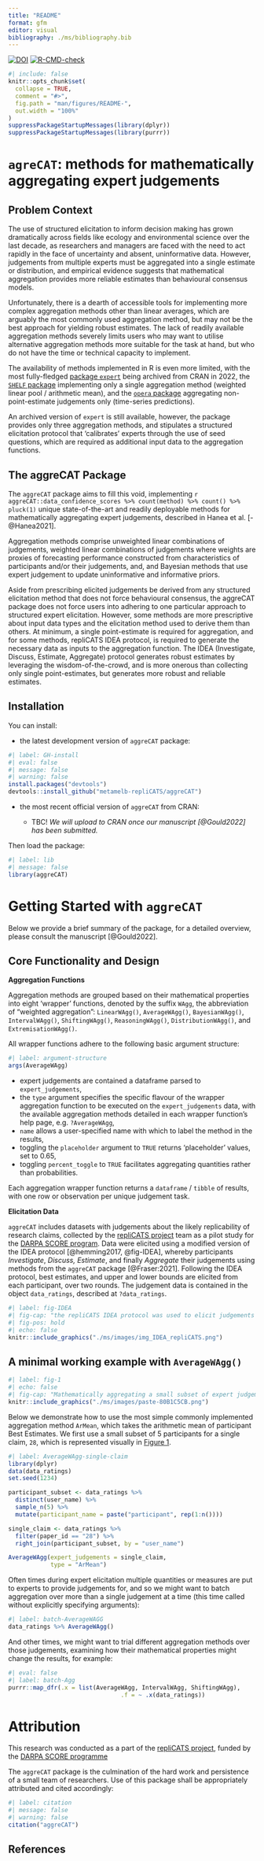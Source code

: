 ```yaml
---
title: "README"
format: gfm
editor: visual
bibliography: ./ms/bibliography.bib
---
```


[![DOI](https://zenodo.org/badge/531484296.svg)](https://zenodo.org/badge/latestdoi/531484296) [![R-CMD-check](https://github.com/metamelb-repliCATS/aggreCAT/actions/workflows/R-CMD-check.yaml/badge.svg)](https://github.com/metamelb-repliCATS/aggreCAT/actions/workflows/R-CMD-check.yaml)

<!-- README.md is generated from README.Rmd. Please edit that file -->

```r
#| include: false
knitr::opts_chunk$set(
  collapse = TRUE,
  comment = "#>",
  fig.path = "man/figures/README-",
  out.width = "100%"
)
suppressPackageStartupMessages(library(dplyr))
suppressPackageStartupMessages(library(purrr))
```

# `agreCAT`: methods for mathematically aggregating expert judgements

## Problem Context

The use of structured elicitation to inform decision making has grown dramatically across fields like ecology and environmental science over the last decade, as researchers and managers are faced with the need to act rapidly in the face of uncertainty and absent, uninformative data. However, judgements from multiple experts must be aggregated into a single estimate or distribution, and empirical evidence suggests that mathematical aggregation provides more reliable estimates than behavioural consensus models.

Unfortunately, there is a dearth of accessible tools for implementing more complex aggregation methods other than linear averages, which are arguably the most commonly used aggregation method, but may not be the best approach for yielding robust estimates. The lack of readily available aggregation methods severely limits users who may want to utilise alternative aggregation methods more suitable for the task at hand, but who do not have the time or technical capacity to implement.

The availability of methods implemented in R is even more limited, with the most fully-fledged [package `expert`](https://cran.r-project.org/package=expert) being archived from CRAN in 2022, the [`SHELF` package](https://cran.r-project.org/package=SHELF) implementing only a single aggregation method (weighted linear pool / arithmetic mean), and the [`opera` package](https://cran.r-project.org/package=opera) aggregating non-point-estimate judgements only (time-series predictions).

An archived version of `expert` is still available, however, the package provides only three aggregation methods, and stipulates a structured elicitation protocol that 'calibrates' experts through the use of seed questions, which are required as additional input data to the aggregation functions.

## The aggreCAT Package

The `aggreCAT` package aims to fill this void, implementing `r aggreCAT::data_confidence_scores %>% count(method) %>% count() %>% pluck(1)` unique state-of-the-art and readily deployable methods for mathematically aggregating expert judgements, described in Hanea et al. [-@Hanea2021].

Aggregation methods comprise unweighted linear combinations of judgements, weighted linear combinations of judgements where weights are proxies of forecasting performance constructed from characteristics of participants and/or their judgements, and, and Bayesian methods that use expert judgement to update uninformative and informative priors.

Aside from prescribing elicited judgements be derived from any structured elicitation method that does not force behavioural consensus, the aggreCAT package does not force users into adhering to one particular approach to structured expert elicitation. However, some methods are more prescriptive about input data types and the elicitation method used to derive them than others. At minimum, a single point-estimate is required for aggregation, and for some methods, repliCATS IDEA protocol, is required to generate the necessary data as inputs to the aggregation function. The IDEA (Investigate, Discuss, Estimate, Aggregate) protocol generates robust estimates by leveraging the wisdom-of-the-crowd, and is more onerous than collecting only single point-estimates, but generates more robust and reliable estimates.

## Installation {#installation}

You can install:

-   the latest development version of `aggreCAT` package:

```r
#| label: GH-install
#| eval: false 
#| message: false
#| warning: false
install.packages("devtools")
devtools::install_github("metamelb-repliCATS/aggreCAT")
```

-   the most recent official version of `aggreCAT` from CRAN:

    -   TBC! *We will upload to CRAN once our manuscript [@Gould2022] has been submitted.*

Then load the package:

```r
#| label: lib
#| message: false
library(aggreCAT)
```

# Getting Started with `aggreCAT`

Below we provide a brief summary of the package, for a detailed overview, please consult the manuscript [@Gould2022].

## Core Functionality and Design

**Aggregation Functions**

Aggregation methods are grouped based on their mathematical properties into eight 'wrapper' functions, denoted by the suffix `WAgg`, the abbreviation of "weighted aggregation": `LinearWAgg()`, `AverageWAgg()`, `BayesianWAgg()`, `IntervalWAgg()`, `ShiftingWAgg()`, `ReasoningWAgg()`, `DistributionWAgg()`, and `ExtremisationWAgg()`.

All wrapper functions adhere to the following basic argument structure:

```r
#| label: argument-structure
args(AverageWAgg)
```

-   expert judgements are contained a dataframe parsed to `expert_judgements`,
-   the `type` argument specifies the specific flavour of the wrapper aggregation function to be executed on the `expert_judgements` data, with the available aggregation methods detailed in each wrapper function's help page, e.g. `?AverageWAgg`,
-   `name` allows a user-specified name with which to label the method in the results,
-   toggling the `placeholder` argument to `TRUE` returns 'placeholder' values, set to $0.65$,
-   toggling `percent_toggle` to `TRUE` facilitates aggregating quantities rather than probabilities.

Each aggregation wrapper function returns a `dataframe` / `tibble` of results, with one row or observation per unique judgement task.

**Elicitation Data**

`aggreCAT` includes datasets with judgements about the likely replicability of research claims, collected by the [repliCATS project](https://replicats.research.unimelb.edu.au) team as a pilot study for the [DARPA SCORE program](https://www.darpa.mil/program/systematizing-confidence-in-open-research-and-evidence.). Data were elicited using a modified version of the IDEA protocol [@hemming2017, @fig-IDEA], whereby participants *Investigate*, *Discuss, Estimate*, and finally *Aggregate* their judgements using methods from the `aggreCAT` package [@Fraser:2021]. Following the IDEA protocol, best estimates, and upper and lower bounds are elicited from each participant, over two rounds. The judgement data is contained in the object `data_ratings`, described at `?data_ratings`.

```r
#| label: fig-IDEA
#| fig-cap: "the repliCATS IDEA protocol was used to elicit judgements about the likely replicability of research claims, a pilot version of this dataset is included in the `aggreCAT` package"
#| fig-pos: hold
#| echo: false
knitr::include_graphics("./ms/images/img_IDEA_repliCATS.png")
```

## A minimal working example with `AverageWAgg()`

```r
#| label: fig-1
#| echo: false
#| fig-cap: "Mathematically aggregating a small subset of expert judgements for the claim `28`, using the unweighted arithmetic mean. The `aggreCAT` wrapper function `AverageWAgg()` is used on this dataset, with the `type` argument set to the default `ArMean`."
knitr::include_graphics("./ms/images/paste-80B1C5CB.png")
```

\n

Below we demonstrate how to use the most simple commonly implemented aggregation method `ArMean`, which takes the arithmetic mean of participant Best Estimates. We first use a small subset of 5 participants for a single claim, `28`, which is represented visually in [Figure 1](#fig-1).

```r
#| label: AverageWAgg-single-claim
library(dplyr)
data(data_ratings)
set.seed(1234)

participant_subset <- data_ratings %>%
  distinct(user_name) %>%
  sample_n(5) %>%
  mutate(participant_name = paste("participant", rep(1:n())))

single_claim <- data_ratings %>% 
  filter(paper_id == "28") %>% 
  right_join(participant_subset, by = "user_name")

AverageWAgg(expert_judgements = single_claim, 
            type = "ArMean")

```

Often times during expert elicitation multiple quantities or measures are put to experts to provide judgements for, and so we might want to batch aggregation over more than a single judgement at a time (this time called without explicitly specifying arguments):

```r
#| label: batch-AverageWAGG
data_ratings %>% AverageWAgg()
```

And other times, we might want to trial different aggregation methods over those judgements, examining how their mathematical properties might change the results, for example:

```r
#| eval: false
#| label: batch-Agg
purrr::map_dfr(.x = list(AverageWAgg, IntervalWAgg, ShiftingWAgg),
                                .f = ~ .x(data_ratings))
```

# Attribution

This research was conducted as a part of the [repliCATS project](https://replicats.research.unimelb.edu.au), funded by the [DARPA SCORE programme](https://www.darpa.mil/program/systematizing-confidence-in-open-research-and-evidence.)

The `aggreCAT` package is the culmination of the hard work and persistence of a small team of researchers. Use of this package shall be appropriately attributed and cited accordingly:

```r
#| label: citation
#| message: false
#| warning: false
citation("aggreCAT")
```

## References

